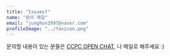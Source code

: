 ```yaml
---
title: "Issues?"
name: "문의 메일"
email: "junghun1997@naver.com"
profileImage: "../favicon.png"
---
```


문의할 내용이 있는 분들은 <a href="https://open.kakao.com/o/sbeIqQDc" target="_blank" rel="nofollow noopener noreferrer" aria-label="External Link"><Underlining color={Theme.colors.tertiary} hoverColor={Theme.colors.secondary}>CCPC OPEN CHAT</Underlining></a>, 나 메일로 해주세요 :)